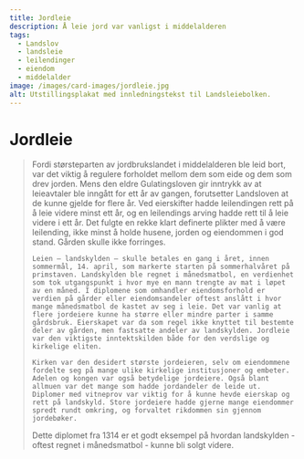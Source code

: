 ```yaml
---
title: Jordleie
description: Å leie jord var vanligst i middelalderen
tags:
  - Landslov
  - landsleie
  - leilendinger
  - eiendom
  - middelalder
image: /images/card-images/jordleie.jpg
alt: Utstillingsplakat med innledningstekst til Landsleiebolken.
---
```



# Jordleie

<Blockquote
    quote='«Bruks- og vedlikeholdsplikt gir rett til bygsel, og jordleie gir rett til avling og alt arbeid som er i avtalen deres.»'
    footer='Landsleiebolken, kapittel 1' />


<Container stil="initial side">
    Fordi størsteparten av jordbrukslandet i middelalderen ble leid bort, var det viktig å regulere forholdet mellom dem som eide og dem som drev jorden. Mens den eldre Gulatingsloven gir inntrykk av at leieavtaler ble inngått for ett år av gangen, forutsetter Landsloven at de kunne gjelde for flere år. 
    Ved eierskifter hadde leilendingen rett på å leie videre minst ett år, og en leilendings arving hadde rett til å leie videre i ett år. Det fulgte en rekke klart definerte plikter med å være leilending, ikke minst å holde husene, jorden og eiendommen i god stand. Gården skulle ikke forringes. 
    
    Leien – landskylden – skulle betales en gang i året, innen sommermål, 14. april, som markerte starten på sommerhalvåret på primstaven. Landskylden ble regnet i månedsmatbol, en verdienhet som tok utgangspunkt i hvor mye en mann trengte av mat i løpet av en måned. I diplomene som omhandler eiendomsforhold er verdien på gårder eller eiendomsandeler oftest anslått i hvor mange månedsmatbol de kastet av seg i leie. Det var vanlig at flere jordeiere kunne ha større eller mindre parter i samme gårdsbruk. Eierskapet var da som regel ikke knyttet til bestemte deler av gården, men fastsatte andeler av landskylden. Jordleie var den viktigste inntektskilden både for den verdslige og kirkelige eliten. 
    
    Kirken var den desidert største jordeieren, selv om eiendommene fordelte seg på mange ulike kirkelige institusjoner og embeter. Adelen og kongen var også betydelige jordeiere. Også blant allmuen var det mange som hadde jordandeler de leide ut. Diplomer med vitneprov var viktig for å kunne hevde eierskap og rett på landskyld. Store jordeiere hadde gjerne mange eiendommer spredt rundt omkring, og forvaltet rikdommen sin gjennom jordebøker.
</Container>

<Work id="ubb-diplom-0005" marcus="https://marcus.uib.no/instance/charter/ubb-diplom-0005.html">
Dette diplomet fra 1314 er et godt eksempel på hvordan landskylden - oftest regnet i månedsmatbol - kunne bli solgt videre.
</Work>

